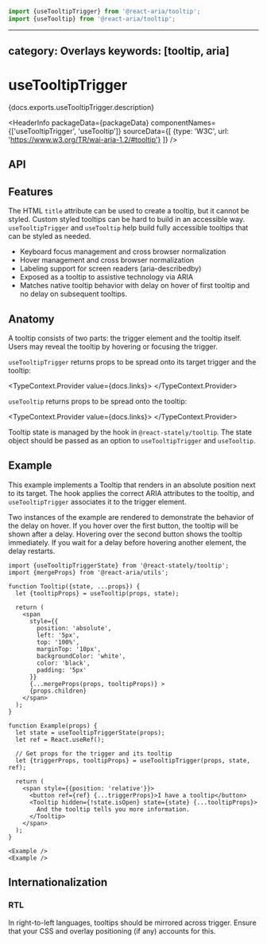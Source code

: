 <!-- Copyright 2020 Adobe. All rights reserved.
This file is licensed to you under the Apache License, Version 2.0 (the "License");
you may not use this file except in compliance with the License. You may obtain a copy
of the License at http://www.apache.org/licenses/LICENSE-2.0
Unless required by applicable law or agreed to in writing, software distributed under
the License is distributed on an "AS IS" BASIS, WITHOUT WARRANTIES OR REPRESENTATIONS
OF ANY KIND, either express or implied. See the License for the specific language
governing permissions and limitations under the License. -->



```jsx import
import {useTooltipTrigger} from '@react-aria/tooltip';
import {useTooltip} from '@react-aria/tooltip';
```

---
category: Overlays
keywords: [tooltip, aria]
---

# useTooltipTrigger

<p>{docs.exports.useTooltipTrigger.description}</p>

<HeaderInfo
  packageData={packageData}
  componentNames={['useTooltipTrigger', 'useTooltip']}
  sourceData={[
    {type: 'W3C', url: 'https://www.w3.org/TR/wai-aria-1.2/#tooltip'}
  ]} />

## API

<FunctionAPI function={docs.exports.useTooltipTrigger} links={docs.links} />
<FunctionAPI function={docs.exports.useTooltip} links={docs.links} />

## Features

The HTML `title` attribute can be used to create a tooltip, but it cannot be styled. Custom styled
tooltips can be hard to build in an accessible way. `useTooltipTrigger` and `useTooltip` help build
fully accessible tooltips that can be styled as needed.

* Keyboard focus management and cross browser normalization
* Hover management and cross browser normalization
* Labeling support for screen readers (aria-describedby)
* Exposed as a tooltip to assistive technology via ARIA
* Matches native tooltip behavior with delay on hover of first tooltip and no delay on subsequent tooltips.

## Anatomy

<Anatomy />

A tooltip consists of two parts: the trigger element and the tooltip itself.
Users may reveal the tooltip by hovering or focusing the trigger.

`useTooltipTrigger` returns props to be spread onto its target trigger and the tooltip:

<TypeContext.Provider value={docs.links}>
  <InterfaceType properties={docs.links[docs.exports.useTooltipTrigger.return.id].properties} />
</TypeContext.Provider>

`useTooltip` returns props to be spread onto the tooltip:

<TypeContext.Provider value={docs.links}>
  <InterfaceType properties={docs.links[docs.exports.useTooltip.return.id].properties} />
</TypeContext.Provider>

Tooltip state is managed by the <TypeLink links={statelyDocs.links} type={statelyDocs.exports.useTooltipTriggerState} />
hook in `@react-stately/tooltip`. The state object should be passed as an option to `useTooltipTrigger` and `useTooltip`.

## Example

This example implements a Tooltip that renders in an absolute position next to its target. The <TypeLink links={docs.links} type={docs.exports.useTooltip} /> hook applies the correct ARIA attributes to the tooltip, and `useTooltipTrigger` associates it to the trigger element.

Two instances of the example are rendered to demonstrate the behavior of the delay on hover. If you hover over the first button, the tooltip will be shown after a delay. Hovering over the second button shows the tooltip immediately. If you wait for a delay before hovering another element, the delay restarts.

```tsx example
import {useTooltipTriggerState} from '@react-stately/tooltip';
import {mergeProps} from '@react-aria/utils';

function Tooltip({state, ...props}) {
  let {tooltipProps} = useTooltip(props, state);

  return (
    <span
      style={{
        position: 'absolute',
        left: '5px',
        top: '100%',
        marginTop: '10px',
        backgroundColor: 'white',
        color: 'black',
        padding: '5px'
      }}
      {...mergeProps(props, tooltipProps)} >
      {props.children}
    </span>
  );
}

function Example(props) {
  let state = useTooltipTriggerState(props);
  let ref = React.useRef();

  // Get props for the trigger and its tooltip
  let {triggerProps, tooltipProps} = useTooltipTrigger(props, state, ref);

  return (
    <span style={{position: 'relative'}}>
      <button ref={ref} {...triggerProps}>I have a tooltip</button>
      <Tooltip hidden={!state.isOpen} state={state} {...tooltipProps}>
        And the tooltip tells you more information.
      </Tooltip>
    </span>
  );
}

<Example />
<Example />
```

## Internationalization

### RTL

In right-to-left languages, tooltips should be mirrored across trigger. Ensure that your CSS and overlay positioning (if any) accounts for this.
